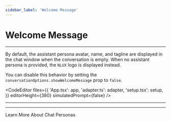 ```yaml
---
sidebar_label: 'Welcome Message'
---
```




# Welcome Message

---

By default, the assistant persona avatar, name, and tagline are displayed in the chat window when the conversation
is empty. When no assistant persona is provided, the `NLUX` logo is displayed instead.

You can disable this behavior by setting the `conversationOptions.showWelcomeMessage` prop to `false`.

<CodeEditor
    files={{
        'App.tsx': app,
        'adapter.ts': adapter,
        'setup.tsx': setup,
    }}
    editorHeight={380}
    simulatedPrompt={false}
/>

---

---

<Link className="button button--secondary" to="/learn/chat-personas">Learn More About Chat Personas</Link>
